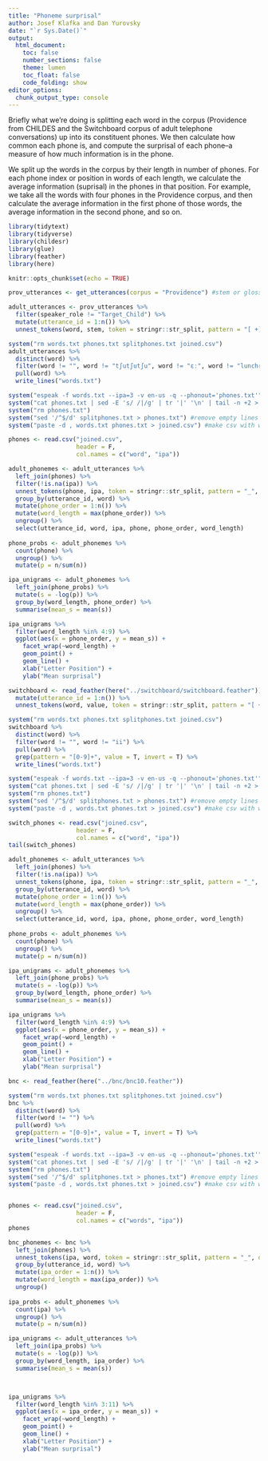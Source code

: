 ```yaml
---
title: "Phoneme surprisal"
author: Josef Klafka and Dan Yurovsky 
date: "`r Sys.Date()`"
output: 
  html_document:
    toc: false
    number_sections: false
    theme: lumen
    toc_float: false
    code_folding: show 
editor_options: 
  chunk_output_type: console
---
```

Briefly what we're doing is splitting each word in the corpus (Providence from CHILDES and the Switchboard corpus of adult telephone conversations) up into its constituent phones. We then calculate how common each phone is, and compute the surprisal of each phone--a measure of how much information is in the phone. 

We split up the words in the corpus by their length in number of phones. For each phone index or position in words of each length, we calculate the average information (suprisal) in the phones in that position. For example, we take all the words with four phones in the Providence corpus, and then calculate the average information in the first phone of those words, the average information in the second phone, and so on. 


```r
library(tidytext)
library(tidyverse)
library(childesr)
library(glue)
library(feather)
library(here)

knitr::opts_chunk$set(echo = TRUE)
```

```r
prov_utterances <- get_utterances(corpus = "Providence") #stem or gloss

adult_utterances <- prov_utterances %>%
  filter(speaker_role != "Target_Child") %>% 
  mutate(utterance_id = 1:n()) %>% 
  unnest_tokens(word, stem, token = stringr::str_split, pattern = "[ +]|[_+]+") 

system("rm words.txt phones.txt splitphones.txt joined.csv")
adult_utterances %>%
  distinct(word) %>%
  filter(word != "", word != "tʃutʃutʃu", word != "ɛː", word != "lunchroom", word != "dryad's", word != "vi") %>%
  pull(word) %>%
  write_lines("words.txt")

system("espeak -f words.txt --ipa=3 -v en-us -q --phonout='phones.txt'") #get the ipa of each word
system("cat phones.txt | sed -E 's/ /|/g' | tr '|' '\n' | tail -n +2 > splitphones.txt") #put each ipa word onto its own line in a file called splitphones.txt
system("rm phones.txt")
system("sed '/^$/d' splitphones.txt > phones.txt") #remove empty lines in splitphones
system("paste -d , words.txt phones.txt > joined.csv") #make csv with words and their ipa paired

phones <- read.csv("joined.csv", 
                   header = F, 
                   col.names = c("word", "ipa"))

adult_phonemes <- adult_utterances %>%
  left_join(phones) %>%
  filter(!is.na(ipa)) %>%
  unnest_tokens(phone, ipa, token = stringr::str_split, pattern = "_", drop = F) %>%
  group_by(utterance_id, word) %>%
  mutate(phone_order = 1:n()) %>%
  mutate(word_length = max(phone_order)) %>%
  ungroup() %>%
  select(utterance_id, word, ipa, phone, phone_order, word_length)
  
phone_probs <- adult_phonemes %>% 
  count(phone) %>%
  ungroup() %>%
  mutate(p = n/sum(n))

ipa_unigrams <- adult_phonemes %>% 
  left_join(phone_probs) %>%
  mutate(s = -log(p)) %>%
  group_by(word_length, phone_order) %>%
  summarise(mean_s = mean(s))

ipa_unigrams %>%
  filter(word_length %in% 4:9) %>%
  ggplot(aes(x = phone_order, y = mean_s)) + 
    facet_wrap(~word_length) + 
    geom_point() +
    geom_line() + 
    xlab("Letter Position") + 
    ylab("Mean surprisal") 
```

```r
switchboard <- read_feather(here("../switchboard/switchboard.feather")) %>%
  mutate(utterance_id = 1:n()) %>% 
  unnest_tokens(word, value, token = stringr::str_split, pattern = "[ +]|[-+]+") 

system("rm words.txt phones.txt splitphones.txt joined.csv")
switchboard %>%
  distinct(word) %>%
  filter(word != "", word != "ii") %>%
  pull(word) %>%
  grep(pattern = "[0-9]+", value = T, invert = T) %>%
  write_lines("words.txt")

system("espeak -f words.txt --ipa=3 -v en-us -q --phonout='phones.txt'") #get the ipa of each word 
system("cat phones.txt | sed -E 's/ /|/g' | tr '|' '\n' | tail -n +2 > splitphones.txt") #put each ipa word onto its own line in a file called splitphones.txt
system("rm phones.txt")
system("sed '/^$/d' splitphones.txt > phones.txt") #remove empty lines in splitphones
system("paste -d , words.txt phones.txt > joined.csv") #make csv with words and their ipa paired

switch_phones <- read.csv("joined.csv", 
                   header = F, 
                   col.names = c("word", "ipa"))
tail(switch_phones)

adult_phonemes <- adult_utterances %>%
  left_join(phones) %>%
  filter(!is.na(ipa)) %>%
  unnest_tokens(phone, ipa, token = stringr::str_split, pattern = "_", drop = F) %>%
  group_by(utterance_id, word) %>%
  mutate(phone_order = 1:n()) %>%
  mutate(word_length = max(phone_order)) %>%
  ungroup() %>%
  select(utterance_id, word, ipa, phone, phone_order, word_length)
  
phone_probs <- adult_phonemes %>% 
  count(phone) %>%
  ungroup() %>%
  mutate(p = n/sum(n))

ipa_unigrams <- adult_phonemes %>% 
  left_join(phone_probs) %>%
  mutate(s = -log(p)) %>%
  group_by(word_length, phone_order) %>%
  summarise(mean_s = mean(s))

ipa_unigrams %>%
  filter(word_length %in% 4:9) %>%
  ggplot(aes(x = phone_order, y = mean_s)) + 
    facet_wrap(~word_length) + 
    geom_point() +
    geom_line() + 
    xlab("Letter Position") + 
    ylab("Mean surprisal")
```

```r
bnc <- read_feather(here("../bnc/bnc10.feather"))

system("rm words.txt phones.txt splitphones.txt joined.csv")
bnc %>%
  distinct(word) %>%
  filter(word != "") %>%
  pull(word) %>%
  grep(pattern = "[0-9]+", value = T, invert = T) %>% 
  write_lines("words.txt")

system("espeak -f words.txt --ipa=3 -v en-us -q --phonout='phones.txt'") #get the ipa of each word
system("cat phones.txt | sed -E 's/ /|/g' | tr '|' '\n' | tail -n +2 > splitphones.txt") #put each ipa word onto its own line in a file called splitphones.txt
system("rm phones.txt")
system("sed '/^$/d' splitphones.txt > phones.txt") #remove empty lines in splitphones
system("paste -d , words.txt phones.txt > joined.csv") #make csv with words and their ipa paired


phones <- read.csv("joined.csv", 
                   header = F, 
                   col.names = c("words", "ipa"))
phones

bnc_phonemes <- bnc %>%
  left_join(phones) %>%
  unnest_tokens(ipa, word, token = stringr::str_split, pattern = "_", drop = F) %>%
  group_by(utterance_id, word) %>%
  mutate(ipa_order = 1:n()) %>%
  mutate(word_length = max(ipa_order)) %>%
  ungroup()
  
ipa_probs <- adult_phonemes %>% 
  count(ipa) %>%
  ungroup() %>%
  mutate(p = n/sum(n))

ipa_unigrams <- adult_utterances %>% 
  left_join(ipa_probs) %>%
  mutate(s = -log(p)) %>%
  group_by(word_length, ipa_order) %>%
  summarise(mean_s = mean(s))



ipa_unigrams %>%
  filter(word_length %in% 3:11) %>%
  ggplot(aes(x = ipa_order, y = mean_s)) + 
    facet_wrap(~word_length) + 
    geom_point() +
    geom_line() + 
    xlab("Letter Position") + 
    ylab("Mean surprisal")
```
